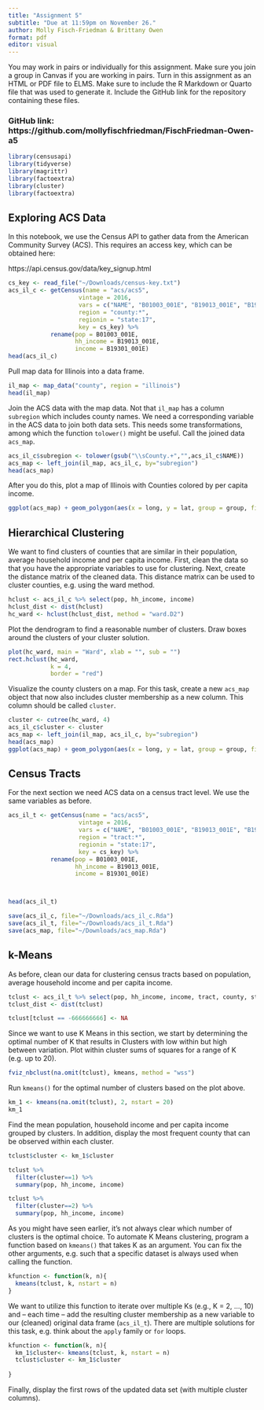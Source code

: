 ```yaml
---
title: "Assignment 5"
subtitle: "Due at 11:59pm on November 26."
author: Molly Fisch-Friedman & Brittany Owen
format: pdf
editor: visual
---
```


You may work in pairs or individually for this assignment. Make sure you join a group in Canvas if you are working in pairs. Turn in this assignment as an HTML or PDF file to ELMS. Make sure to include the R Markdown or Quarto file that was used to generate it. Include the GitHub link for the repository containing these files.

### GitHub link: https://github.com/mollyfischfriedman/FischFriedman-Owen-a5

```r
library(censusapi)
library(tidyverse)
library(magrittr)
library(factoextra)
library(cluster)
library(factoextra)
```

## Exploring ACS Data

In this notebook, we use the Census API to gather data from the American Community Survey (ACS). This requires an access key, which can be obtained here:

https://api.census.gov/data/key_signup.html

```r
cs_key <- read_file("~/Downloads/census-key.txt")
acs_il_c <- getCensus(name = "acs/acs5",
                    vintage = 2016,
                    vars = c("NAME", "B01003_001E", "B19013_001E", "B19301_001E"),
                    region = "county:*",
                    regionin = "state:17",
                    key = cs_key) %>%
            rename(pop = B01003_001E,
                   hh_income = B19013_001E,
                   income = B19301_001E)
head(acs_il_c)
```

Pull map data for Illinois into a data frame.

```r
il_map <- map_data("county", region = "illinois")
head(il_map)
```

Join the ACS data with the map data. Not that `il_map` has a column `subregion` which includes county names. We need a corresponding variable in the ACS data to join both data sets. This needs some transformations, among which the function `tolower()` might be useful. Call the joined data `acs_map`.

```r
acs_il_c$subregion <- tolower(gsub("\\sCounty.+","",acs_il_c$NAME))
acs_map <- left_join(il_map, acs_il_c, by="subregion")
head(acs_map)
```

After you do this, plot a map of Illinois with Counties colored by per capita income.

```r
ggplot(acs_map) + geom_polygon(aes(x = long, y = lat, group = group, fill = income))
```

## Hierarchical Clustering

We want to find clusters of counties that are similar in their population, average household income and per capita income. First, clean the data so that you have the appropriate variables to use for clustering. Next, create the distance matrix of the cleaned data. This distance matrix can be used to cluster counties, e.g. using the ward method.

```r
hclust <- acs_il_c %>% select(pop, hh_income, income)
hclust_dist <- dist(hclust)
hc_ward <- hclust(hclust_dist, method = "ward.D2")
```

Plot the dendrogram to find a reasonable number of clusters. Draw boxes around the clusters of your cluster solution.

```r
plot(hc_ward, main = "Ward", xlab = "", sub = "")
rect.hclust(hc_ward, 
            k = 4, 
            border = "red")
```

Visualize the county clusters on a map. For this task, create a new `acs_map` object that now also includes cluster membership as a new column. This column should be called `cluster`.

```r
cluster <- cutree(hc_ward, 4)
acs_il_c$cluster <- cluster
acs_map <- left_join(il_map, acs_il_c, by="subregion")
head(acs_map)
ggplot(acs_map) + geom_polygon(aes(x = long, y = lat, group = group, fill = cluster))
```

## Census Tracts

For the next section we need ACS data on a census tract level. We use the same variables as before.

```r
acs_il_t <- getCensus(name = "acs/acs5",
                    vintage = 2016,
                    vars = c("NAME", "B01003_001E", "B19013_001E", "B19301_001E"),
                    region = "tract:*",
                    regionin = "state:17",
                    key = cs_key) %>%
            rename(pop = B01003_001E,
                   hh_income = B19013_001E,
                   income = B19301_001E)



head(acs_il_t)

save(acs_il_c, file="~/Downloads/acs_il_c.Rda")
save(acs_il_t, file="~/Downloads/acs_il_t.Rda")
save(acs_map, file="~/Downloads/acs_map.Rda")
```

## k-Means

As before, clean our data for clustering census tracts based on population, average household income and per capita income.

```r
tclust <- acs_il_t %>% select(pop, hh_income, income, tract, county, state)
tclust_dist <- dist(tclust)

tclust[tclust == -666666666] <- NA
```

Since we want to use K Means in this section, we start by determining the optimal number of K that results in Clusters with low within but high between variation. Plot within cluster sums of squares for a range of K (e.g. up to 20).

```r
fviz_nbclust(na.omit(tclust), kmeans, method = "wss")

```

Run `kmeans()` for the optimal number of clusters based on the plot above.

```r
km_1 <- kmeans(na.omit(tclust), 2, nstart = 20)
km_1

```

Find the mean population, household income and per capita income grouped by clusters. In addition, display the most frequent county that can be observed within each cluster.

```r
tclust$cluster <- km_1$cluster

tclust %>%
  filter(cluster==1) %>%
  summary(pop, hh_income, income)

tclust %>%
  filter(cluster==2) %>%
  summary(pop, hh_income, income)


```

As you might have seen earlier, it's not always clear which number of clusters is the optimal choice. To automate K Means clustering, program a function based on `kmeans()` that takes K as an argument. You can fix the other arguments, e.g. such that a specific dataset is always used when calling the function.

```r

kfunction <- function(k, n){
  kmeans(tclust, k, nstart = n)
}


```

We want to utilize this function to iterate over multiple Ks (e.g., K = 2, ..., 10) and -- each time -- add the resulting cluster membership as a new variable to our (cleaned) original data frame (`acs_il_t`). There are multiple solutions for this task, e.g. think about the `apply` family or `for` loops.

```r

kfunction <- function(k, n){
  km_1$cluster<- kmeans(tclust, k, nstart = n)
  tclust$cluster <- km_1$cluster
  
}


```

Finally, display the first rows of the updated data set (with multiple cluster columns).

```r

```
